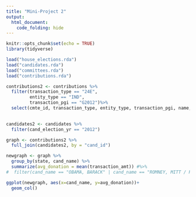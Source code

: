 ```yaml
---
title: "Mini-Project 2"
output:
  html_document:
    code_folding: hide
---
```


```r
knitr::opts_chunk$set(echo = TRUE)
library(tidyverse)
```

```r
load("house_elections.rda")
load("candidates.rda")
load("committees.rda")
load("contributions.rda")
```

```r
contributions2 <- contributions %>%
  filter(transaction_type == "24E", 
         entity_type == "IND", 
         transaction_pgi == "G2012")%>%
  select(cmte_id, transaction_type, entity_type, transaction_pgi, name, state, transaction_amt, cand_id, file_num)
  
```

```r


candidates2 <- candidates %>%
  filter(cand_election_yr == "2012")
```

```r
graph <- contributions2 %>%
  full_join(candidates2, by = "cand_id")
```

```r
newgraph <- graph %>%
  group_by(state, cand_name) %>%
  summarize(avg_donation = mean(transaction_amt)) #%>%
#  filter(cand_name == "OBAMA, BARACK" | cand_name == "ROMNEY, MITT / RYAN, PAUL D.")
```



```r
ggplot(newgraph, aes(x=cand_name, y=avg_donation))+
  geom_col()
```



